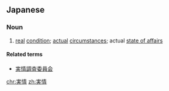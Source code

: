 ==Japanese==
{{ja-kanjitab|実|情}}

===Noun===
{{ja-noun|じつじょう}}

# [[real]] [[condition]]; [[actual]] [[circumstance|circumstances]]; actual [[state of affairs]]

====Related terms====
* [[実情調査委員会]]

[[chr:実情]]
[[zh:実情]]
